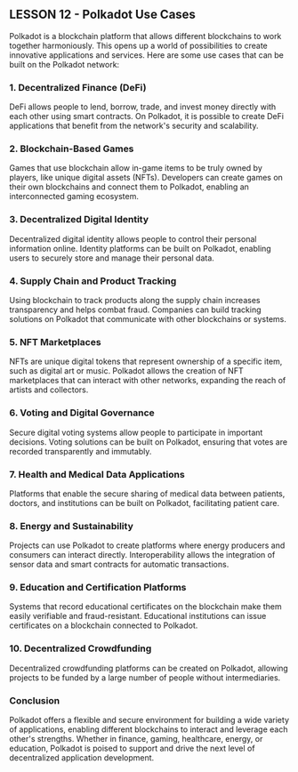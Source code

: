 ## LESSON 12 - Polkadot Use Cases

Polkadot is a blockchain platform that allows different blockchains to work together harmoniously. This opens up a world of possibilities to create innovative applications and services. Here are some use cases that can be built on the Polkadot network:

### 1. Decentralized Finance (DeFi)

DeFi allows people to lend, borrow, trade, and invest money directly with each other using smart contracts. On Polkadot, it is possible to create DeFi applications that benefit from the network's security and scalability.

### 2. Blockchain-Based Games

Games that use blockchain allow in-game items to be truly owned by players, like unique digital assets (NFTs). Developers can create games on their own blockchains and connect them to Polkadot, enabling an interconnected gaming ecosystem.

### 3. Decentralized Digital Identity

Decentralized digital identity allows people to control their personal information online. Identity platforms can be built on Polkadot, enabling users to securely store and manage their personal data.

### 4. Supply Chain and Product Tracking

Using blockchain to track products along the supply chain increases transparency and helps combat fraud. Companies can build tracking solutions on Polkadot that communicate with other blockchains or systems.

### 5. NFT Marketplaces

NFTs are unique digital tokens that represent ownership of a specific item, such as digital art or music. Polkadot allows the creation of NFT marketplaces that can interact with other networks, expanding the reach of artists and collectors.

### 6. Voting and Digital Governance

Secure digital voting systems allow people to participate in important decisions. Voting solutions can be built on Polkadot, ensuring that votes are recorded transparently and immutably.

### 7. Health and Medical Data Applications

Platforms that enable the secure sharing of medical data between patients, doctors, and institutions can be built on Polkadot, facilitating patient care.

### 8. Energy and Sustainability

Projects can use Polkadot to create platforms where energy producers and consumers can interact directly. Interoperability allows the integration of sensor data and smart contracts for automatic transactions.

### 9. Education and Certification Platforms

Systems that record educational certificates on the blockchain make them easily verifiable and fraud-resistant. Educational institutions can issue certificates on a blockchain connected to Polkadot.

### 10. Decentralized Crowdfunding

Decentralized crowdfunding platforms can be created on Polkadot, allowing projects to be funded by a large number of people without intermediaries.

### Conclusion

Polkadot offers a flexible and secure environment for building a wide variety of applications, enabling different blockchains to interact and leverage each other's strengths. Whether in finance, gaming, healthcare, energy, or education, Polkadot is poised to support and drive the next level of decentralized application development.
